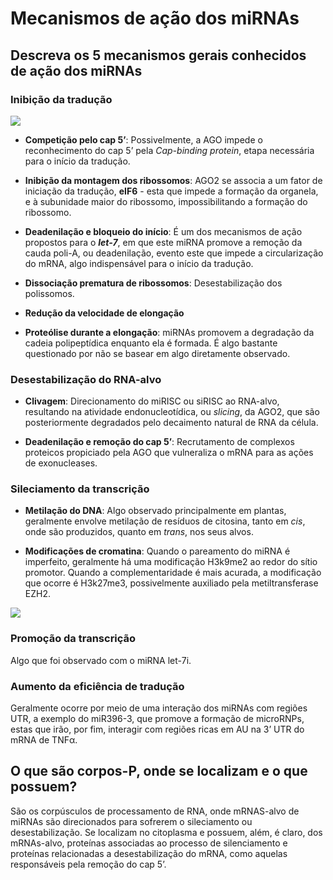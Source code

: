# Mecanismos de ação dos miRNAs

## Descreva os 5 mecanismos gerais conhecidos de ação dos miRNAs

### Inibição da tradução

![](./pics/traducaostop.png)

* **Competição pelo cap 5'**: Possivelmente, a AGO impede o reconhecimento do cap 5' pela *Cap-binding protein*, etapa necessária para o início da tradução.

* **Inibição da montagem dos ribossomos**: AGO2 se associa a um fator de iniciação da tradução, __eIF6__ - esta que impede a formação da organela, e à subunidade maior do ribossomo, impossibilitando a formação do ribossomo.

* **Deadenilação e bloqueio do início**: É um dos mecanismos de ação propostos para o ***let-7***, em que este miRNA promove a remoção da cauda poli-A, ou deadenilação, evento este que impede a circularização do mRNA, algo indispensável para o início da tradução.

* **Dissociação prematura de ribossomos**: Desestabilização dos polissomos.

* **Redução da velocidade de elongação**

* **Proteólise durante a elongação**: miRNAs promovem a degradação da cadeia polipeptídica enquanto ela é formada. É algo bastante questionado por não se basear em algo diretamente observado.

### Desestabilização do RNA-alvo

* **Clivagem**: Direcionamento do miRISC ou siRISC ao RNA-alvo, resultando na atividade endonucleotídica, ou *slicing*, da AGO2, que são posteriormente degradados pelo decaimento natural de RNA da célula.

* **Deadenilação e remoção do cap 5'**: Recrutamento de complexos proteicos propiciado pela AGO que vulneraliza o mRNA para as ações de exonucleases.

### Sileciamento da transcrição

* **Metilação do DNA**: Algo observado principalmente em plantas, geralmente envolve metilação de resíduos de citosina, tanto em *cis*, onde são produzidos, quanto em *trans*, nos seus alvos.

* **Modificações de cromatina**: Quando o pareamento do miRNA é imperfeito, geralmente há uma modificação H3k9me2 ao redor do sítio promotor. Quando a complementaridade é mais acurada, a modificação que ocorre é H3k27me3, possivelmente auxiliado pela metiltransferase EZH2.

![](./pics/efeitossupresos.png)

### Promoção da transcrição

Algo que foi observado com o miRNA let-7i.

### Aumento da eficiência de tradução

Geralmente ocorre por meio de uma interação dos miRNAs com regiões UTR, a exemplo do miR396-3, que promove a formação de microRNPs, estas que irão, por fim, interagir com regiões ricas em AU na 3' UTR do mRNA de TNFα.

## O que são corpos-P, onde se localizam e o que possuem?

São os corpúsculos de processamento de RNA, onde mRNAS-alvo de miRNAs são direcionados para sofrerem o sileciamento ou desestabilização. Se localizam no citoplasma e possuem, além, é claro, dos mRNAs-alvo, proteínas associadas ao processo de silenciamento e proteínas relacionadas a desestabilização do mRNA, como aquelas responsáveis pela remoção do cap 5'.